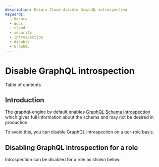 ```yaml
---
description: Hasura Cloud disable GraphQL introspection
keywords:
  - hasura
  - docs
  - cloud
  - security
  - introspection
  - disable
  - GraphQL
---
```



# Disable GraphQL introspection

<CustomTOCListHead>Table of contents</CustomTOCListHead>
<TOCInline toc={toc} />

## Introduction

The graphql-engine by default enables [GraphQL Schema Introspection](http://spec.graphql.org/June2018/#sec-Schema-Introspection) which gives full information about the schema and may not be desired in production.

To avoid this, you can disable GraphQL introspection on a per-role basis.

## Disabling GraphQL introspection for a role

Introspection can be disabled for a role as shown below:

<Thumbnail
  src="/img/graphql/cloud/security/disable-introspection.png"
  alt="Hasura Cloud Console Schema Introspection tab"
/>
